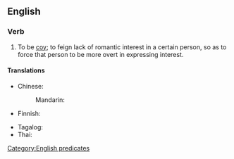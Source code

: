 ==English==

===Verb===
{{en-verb|plays hard to get|playing hard to get|played hard to get}}

# {{lb|en|courtship}} To be [[coy]]; to feign lack of romantic interest in a certain person, so as to force that person to be more overt in expressing interest.

====Translations====
{{trans-top|to be coy; to feign lack of romantic interest in a certain person, so as to force that person to be more overt in expressing interest}}
* Chinese:
*: Mandarin: {{t-needed|cmn}}
* Finnish: {{t|fi|[[esittää]] [[vaikeasti]] [[tavoiteltava]]a}}
{{trans-mid}}
* Tagalog: {{t|tl|magdayuray}}
* Thai: {{t+|th|เล่นตัว}}
{{trans-bottom}}

[[Category:English predicates]]